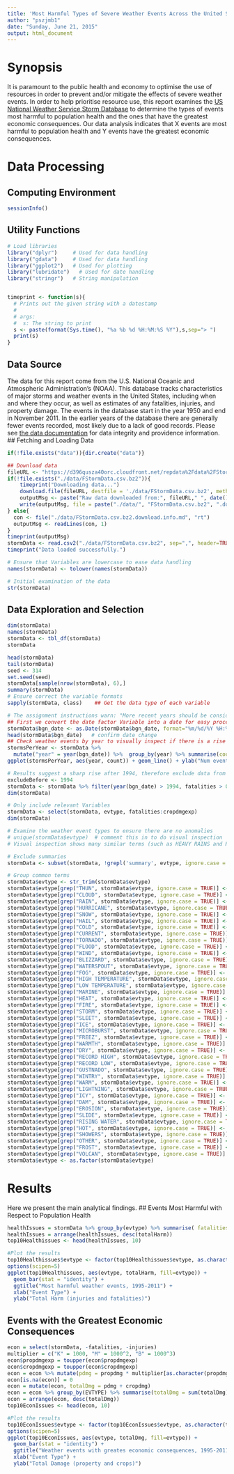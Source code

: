 ```yaml
---
title: 'Most Harmful Types of Severe Weather Events Across the United States'
author: "pszjmb1"
date: "Sunday, June 21, 2015"
output: html_document
---
```


# Synopsis

It is paramount to the public health and economy to optimise the use of resources in order to prevent and/or mitigate the effects of severe weather events. In order to help prioritise resource use, this report examines the [US National Weather Service Storm Database](https://d396qusza40orc.cloudfront.net/repdata%2Fpeer2_doc%2Fpd01016005curr.pdf) to determine the types of events most harmful to population health and the ones that have the greatest economic consequences. Our data analysis indicates that X events are most harmful to population health and Y events have the greatest economic consequences.

# Data Processing

## Computing Environment
```r
sessionInfo()
```

## Utility Functions
```r
# Load libraries
library("dplyr")     # Used for data handling
library("gdata")     # Used for data handling
library("ggplot2")   # Used for plotting
library("lubridate")   # Used for date handling
library("stringr")   # String manipulation 


timeprint <- function(s){
  # Prints out the given string with a datestamp
  #
  # args:
  #  s: The string to print
  s <- paste(format(Sys.time(), "%a %b %d %H:%M:%S %Y"),s,sep="> ")
  print(s)
}
```
## Data Source
The data for this report come from the U.S. National Oceanic and Atmospheric Administration's (NOAA). This database tracks characteristics of major storms and weather events in the United States, including when and where they occur, as well as estimates of any fatalities, injuries, and property damage. The events in the database start in the year 1950 and end in November 2011. In the earlier years of the database there are generally fewer events recorded, most likely due to a lack of good records. Please see [the data documentation](https://d396qusza40orc.cloudfront.net/repdata%2Fpeer2_doc%2Fpd01016005curr.pdf) for data integrity and providence information.
## Fetching and Loading Data
```r
if(!file.exists("data")){dir.create("data")}

## Download data
fileURL <- "https://d396qusza40orc.cloudfront.net/repdata%2Fdata%2FStormData.csv.bz2"
if(!file.exists("./data/FStormData.csv.bz2")){
    timeprint("Downloading data...")
    download.file(fileURL, destfile = './data/FStormData.csv.bz2', method="curl")
    outputMsg <- paste("Raw data downloaded from:", fileURL," ", date())    
    write(outputMsg, file = paste("./data/", "FStormData.csv.bz2", ".download.info.md", sep=""))
} else{
  con <- file("./data/FStormData.csv.bz2.download.info.md", "rt")  
  outputMsg <- readLines(con, 1)
}
timeprint(outputMsg)
stormData <- read.csv2("./data/FStormData.csv.bz2", sep=",", header=TRUE)
timeprint("Data loaded successfully.")

# Ensure that Variables are lowercase to ease data handling
names(stormData) <- tolower(names(stormData))

# Initial examination of the data
str(stormData)
```

## Data Exploration and Selection
```r
dim(stormData)
names(stormData)
stormData <- tbl_df(stormData)
stormData
```
```r
head(stormData)
tail(stormData)
seed <- 314
set.seed(seed)
stormData[sample(nrow(stormData), 6),]
summary(stormData)
# Ensure correct the variable formats
sapply(stormData, class)    ## Get the data type of each variable
```
```r
# The assignment instructions warn: "More recent years should be considered more complete." Therefore we should exclide non-recent year rows.
## First we convert the date factor Variable into a date for easy processing 
stormData$bgn_date <- as.Date(stormData$bgn_date, format="%m/%d/%Y %H:%M:%S")
head(stormData$bgn_date)   # confirm date change
## Check weather events by year to visually inspect if there is a rise events which may correspond to when the dataset is more complete.
stormsPerYear <- stormData %>%
  mutate("year" = year(bgn_date)) %>%  group_by(year) %>% summarise(count = n())
ggplot(stormsPerYear, aes(year, count)) + geom_line() + ylab("Num events in dataset") + ggtitle("Num weather events per year")

# Results suggest a sharp rise after 1994, therefore exclude data from it and before
excludeBefore <- 1994
stormData <- stormData %>% filter(year(bgn_date) > 1994, fatalities > 0 | injuries > 0 | propdmg > 0 | cropdmg > 0)
dim(stormData)
```

```r
# Only include relevant Variables
stormData <- select(stormData, evtype, fatalities:cropdmgexp)
dim(stormData)
```

```r
# Examine the weather event types to ensure there are no anomalies
# unique(stormData$evtype)  # comment this in to do visual inspection
# Visual inspection shows many similar terms (such as HEAVY RAINS and HEAVY RAIN) and irrelevant values (such as Summary of March 14). Such data should be corrected:

# Exclude summaries
stormData <- subset(stormData, !grepl('summary', evtype, ignore.case = TRUE) )

# Group common terms
stormData$evtype <- str_trim(stormData$evtype)
stormData$evtype[grep("THUN", stormData$evtype, ignore.case = TRUE)] <- "THUNDERSTORM"
stormData$evtype[grep("CLOUD", stormData$evtype, ignore.case = TRUE)] <- "CLOUD"
stormData$evtype[grep("RAIN", stormData$evtype, ignore.case = TRUE)] <- "RAIN"
stormData$evtype[grep("HURRICANE", stormData$evtype, ignore.case = TRUE)] <- "HURRICANE"
stormData$evtype[grep("SNOW", stormData$evtype, ignore.case = TRUE)] <- "SNOW"
stormData$evtype[grep("HAIL", stormData$evtype, ignore.case = TRUE)] <- "HAIL"
stormData$evtype[grep("COLD", stormData$evtype, ignore.case = TRUE)] <- "COLD"
stormData$evtype[grep("CURRENT", stormData$evtype, ignore.case = TRUE)] <- "RIP CURRENT"
stormData$evtype[grep("TORNADO", stormData$evtype, ignore.case = TRUE)] <- "TORNADO"
stormData$evtype[grep("FLOOD", stormData$evtype, ignore.case = TRUE)] <- "FLOOD"
stormData$evtype[grep("WIND", stormData$evtype, ignore.case = TRUE)] <- "WIND"
stormData$evtype[grep("BLIZZARD", stormData$evtype, ignore.case = TRUE)] <- "BLIZZARD"
stormData$evtype[grep("WATERSPOUT", stormData$evtype, ignore.case = TRUE)] <- "WATERSPOUT"
stormData$evtype[grep("FOG", stormData$evtype, ignore.case = TRUE)] <- "FOG"
stormData$evtype[grep("HIGH TEMPERATURE", stormData$evtype, ignore.case = TRUE)] <- "HEAT"
stormData$evtype[grep("LOW TEMPERATURE", stormData$evtype, ignore.case = TRUE)] <- "COLD"
stormData$evtype[grep("MARINE", stormData$evtype, ignore.case = TRUE)] <- "MARINE MISHAP"
stormData$evtype[grep("HEAT", stormData$evtype, ignore.case = TRUE)] <- "HEAT"
stormData$evtype[grep("FIRE", stormData$evtype, ignore.case = TRUE)] <- "FIRE"
stormData$evtype[grep("STORM", stormData$evtype, ignore.case = TRUE)] <- "STORM"
stormData$evtype[grep("SLEET", stormData$evtype, ignore.case = TRUE)] <- "SLEET"
stormData$evtype[grep("ICE", stormData$evtype, ignore.case = TRUE)] <- "ICE"
stormData$evtype[grep("MICROBURST", stormData$evtype, ignore.case = TRUE)] <- "MICROBURST"
stormData$evtype[grep("FREEZ", stormData$evtype, ignore.case = TRUE)] <- "COLD"
stormData$evtype[grep("WARMTH", stormData$evtype, ignore.case = TRUE)] <- "HEAT"
stormData$evtype[grep("DRY", stormData$evtype, ignore.case = TRUE)] <- "DRY"
stormData$evtype[grep("RECORD HIGH", stormData$evtype, ignore.case = TRUE)] <- "HEAT"
stormData$evtype[grep("RECORD LOW", stormData$evtype, ignore.case = TRUE)] <- "COLD"
stormData$evtype[grep("GUSTNADO", stormData$evtype, ignore.case = TRUE)] <- "TORNADO"
stormData$evtype[grep("WINTRY", stormData$evtype, ignore.case = TRUE)] <- "COLD"
stormData$evtype[grep("WARM", stormData$evtype, ignore.case = TRUE)] <- "HEAT"
stormData$evtype[grep("LIGHTNING", stormData$evtype, ignore.case = TRUE)] <- "LIGHTNING"
stormData$evtype[grep("ICY", stormData$evtype, ignore.case = TRUE)] <- "ICE"
stormData$evtype[grep("DAM", stormData$evtype, ignore.case = TRUE)] <- "DAM FAILURE"
stormData$evtype[grep("EROSION", stormData$evtype, ignore.case = TRUE)] <- "EROSION"
stormData$evtype[grep("SLIDE", stormData$evtype, ignore.case = TRUE)] <- "MUD/ROCK SLIDE"
stormData$evtype[grep("RISING WATER", stormData$evtype, ignore.case = TRUE)] <- "HIGH WATER"
stormData$evtype[grep("HOT", stormData$evtype, ignore.case = TRUE)] <- "HEAT"
stormData$evtype[grep("SHOWERS", stormData$evtype, ignore.case = TRUE)] <- "RAIN"
stormData$evtype[grep("OTHER", stormData$evtype, ignore.case = TRUE)] <- "OTHER"
stormData$evtype[grep("FROST", stormData$evtype, ignore.case = TRUE)] <- "FROST"
stormData$evtype[grep("VOLCAN", stormData$evtype, ignore.case = TRUE)] <- "VOLCANO"
stormData$evtype <- as.factor(stormData$evtype)
```

# Results
Here we present the main analytical findings.
## Events Most Harmful with Respect to Population Health

```r
healthIssues = stormData %>% group_by(evtype) %>% summarise( fatalities = sum(fatalities), injuries = sum(injuries), totalHarm = injuries + fatalities)
healthIssues = arrange(healthIssues, desc(totalHarm))
top10Healthissues <- head(healthIssues, 10)

#Plot the results
top10Healthissues$evtype <- factor(top10Healthissues$evtype, as.character(top10Healthissues$evtype))
options(scipen=5)
ggplot(top10Healthissues, aes(evtype, totalHarm, fill=evtype)) +
  geom_bar(stat = "identity") +
  ggtitle("Most harmful weather events, 1995-2011") +
  xlab("Event Type") +
  ylab("Total Harm (injuries and fatalities)")
```
## Events with the Greatest Economic Consequences

```r
econ = select(stormData, -fatalities, -injuries)
multiplier = c("K" = 1000, "M" = 1000^2, "B" = 1000^3)
econ$propdmgexp = toupper(econ$propdmgexp)
econ$cropdmgexp = toupper(econ$cropdmgexp)
econ = econ %>% mutate(pdmg = propdmg * multiplier[as.character(propdmgexp)]) %>% mutate(cdmg = cropdmg * multiplier[as.character(econ$cropdmgexp)])
econ[is.na(econ)] = 0
econ = mutate(econ, totalDmg = pdmg + cropdmg)
econ = econ %>% group_by(EVTYPE) %>% summarise(totalDmg = sum(totalDmg))
econ = arrange(econ, desc(totalDmg))
top10EconIssues <- head(econ, 10)

#Plot the results
top10EconIssues$evtype <- factor(top10EconIssues$evtype, as.character(top10EconIssues$evtype))
options(scipen=5)
ggplot(top10EconIssues, aes(evtype, totalDmg, fill=evtype)) +
  geom_bar(stat = "identity") +
  ggtitle("Weather events with greates economic consequences, 1995-2011") +
  xlab("Event Type") +
  ylab("Total Damage (property and crops)")
```